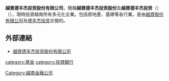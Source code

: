'''越資德丰杰投资股份有限公司'''，簡稱'''越資德丰杰投资股份'''及'''越資德丰杰投资'''（{{lang-en|DFJ VinaCapital}}）（{{lse|VOF}}），現時投資越南所有多元化企業。包括房地產、基建等各行業。是由[[越資股份有限公司|越資股份有限公司]]及[[德丰杰投资|德丰杰投资]]合營的。

==外部連結==
*[http://www.dfj-vinacapital.com/ 越資德丰杰投资股份有限公司] {{Wayback|url=http://www.dfj-vinacapital.com/ |date=20111026085049 }}

[[category:基金|category:基金]]
[[Category:越南金融公司|Category:越南金融公司]]
[[category:投資銀行|category:投資銀行]]